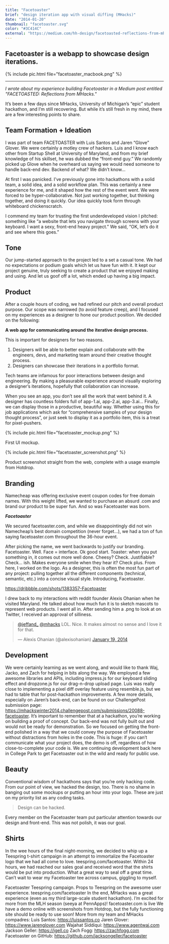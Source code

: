 ```yaml
---
title: "Facetoaster"
brief: "design iteration app with visual diffing (MHacks)"
date: "2014-01-20"
thumbnail: "facetoaster.svg"
color: "#3C414C"
external: "https://medium.com/hh-design/facetoasted-reflections-from-mhacks-5a718169b6b#.jhagxr9by"
---
```


## Facetoaster is a webapp to showcase design iterations.

{% include pic.html file="facetoaster_macbook.png" %}

---

*I wrote about my experience building Facetoaster in a Medium post entitled "FACETOASTED: Reflections from MHacks."*

It’s been a few days since MHacks, University of Michigan’s “epic” student hackathon, and I’m still recovering. But while it’s still fresh in my mind, there are a few interesting points to share.

## Team Formation + Ideation

I was part of team FACETOASTER with Luis Santos and Jaren “Glove” Glover. We were certainly a motley crew of hackers. Luis and I know each other from Startup Shell at University of Maryland, and from my brief knowledge of his skillset, he was dubbed the “front-end guy.” We randomly picked up Glove when he overheard us saying we would need someone to handle back-end dev. Backend of what? We didn’t know…

At first I was panicked. I’ve previously gone into hackathons with a solid team, a solid idea, and a solid workflow plan. This was certainly a new experience for me, and it shaped how the rest of the event went. We were forced to be hyper-collaborative. Not just working together, but thinking together, and doing it quickly. Our idea quickly took form through whiteboard chickenscratch.

I commend my team for trusting the first underdeveloped vision I pitched: something like “a website that lets you navigate through screens with your keyboard. I want a sexy, front-end heavy project.” We said, “OK, let’s do it and see where this goes.”

## Tone

Our jump-started approach to the project led to a set a casual tone. We had no expectations or podium goals which let us have fun with it. It kept our project genuine, truly seeking to create a product that we enjoyed making and using. And let us goof off a lot, which ended up having a big impact.

## Product

After a couple hours of coding, we had refined our pitch and overall product purpose. Our scope was narrowed (to avoid feature creep), and I focused on my experiences as a designer to hone our product position. We decided on the following:

**A web app for communicating around the iterative design process.**

This is important for designers for two reasons.

1. Designers will be able to better explain and collaborate with the engineers, devs, and marketing team around their creative thought process.
2. Designers can showcase their iterations in a portfolio format.

Tech teams are infamous for poor interactions between design and engineering. By making a pleasurable experience around visually exploring a designer’s iterations, hopefully that collaboration can increase.

When you see an app, you don’t see all the work that went behind it. A designer has countless folders full of app-1.ai, app-2.ai, app-3.ai… Finally, we can display those in a productive, beautiful way. Whether using this for job applications which ask for “comprehensive samples of your design thought process”, or just seek to display it as a portfolio item, this is a treat for pixel-pushers.

{% include pic.html file="facetoaster_mockup.png" %}

First UI mockup.

{% include pic.html file="facetoaster_screenshot.png" %}

Product screenshot straight from the web, complete with a usage example from Hotdrop.

## Branding

Namecheap was offering exclusive event coupon codes for free domain names. With this weight lifted, we wanted to purchase an absurd .com and brand our product to be super fun. And so was Facetoaster was born.

***Facetoaster***

We secured facetoaster.com, and while we disappointingly did not win Namecheap’s best domain competition (never forget…), we had a ton of fun saying facetoaster.com throughout the 36-hour event.

After picking the name, we went backwards to justify our branding. Facetoaster. Well. Face = interface. Ok good start. Toaster: when you put something in, it comes out more well done. Cheesy? Check. Justifiable? Check… ish. Makes everyone smile when they hear it? Check plus.
From here, I worked on the logo. As a designer, this is often the most fun part of any project: pulling together all the different components (technical, semantic, etc.) into a concise visual style. Introducing, Facetoaster.

https://dribbble.com/shots/1383357-Facetoaster

I drew back to my interactions with reddit founder Alexis Ohanian when he visited Maryland. He talked about how much fun it is to sketch mascots to represent web products. I went all in. After sending him a .png to look at on Twitter, I received an approval of silliness.

<blockquote class="twitter-tweet" data-lang="en"><p lang="en" dir="ltr"><a href="https://twitter.com/jeffand_">@jeffand_</a> <a href="https://twitter.com/mhacks">@mhacks</a> LOL. Nice. It makes almost no sense and I love it for that.</p>&mdash; Alexis Ohanian (@alexisohanian) <a href="https://twitter.com/alexisohanian/status/424802034533941248">January 19, 2014</a></blockquote>
<script async src="//platform.twitter.com/widgets.js" charset="utf-8"></script>

## Development

We were certainly learning as we went along, and would like to thank Waj, Jacko, and Zach for helping in bits along the way. We employed a few awesome libraries and APIs, including impress.js for our keyboard sliding effect and dropzone.js for our drag-n-drop upload page. Luis was really close to implementing a pixel diff overlay feature using resemble.js, but we had to table that for post-hackathon improvements. A few more details, especially on Jaren’s back-end, can be found on our ChallengePost submission page: https://mhackswinter2014.challengepost.com/submissions/20088-facetoaster.
It’s important to remember that at a hackathon, you’re working on building a proof of concept. Our back-end was not fully built out and would not be ready for demonstration. So we focused on getting the front-end polished in a way that we could convey the purpose of Facetoaster without distractions from holes in the code. This is huge: if you can’t communicate what your project does, the demo is off, regardless of how close-to-complete your code is. We are continuing development back here in College Park to get Facetoaster out in the wild and ready for public use.

## Beauty

Conventional wisdom of hackathons says that you’re only hacking code. From our point of view, we hacked the design, too. There is no shame in banging out some mockups or putting an hour into your logo. These are just on my priority list as any coding tasks.

> Design can be hacked.

Every member on the Facetoaster team put particular attention towards our design and front-end. This was not polish, it was our goal.

## Shirts

In the wee hours of the final night-morning, we decided to whip up a Teespring t-shirt campaign in an attempt to immortalize the Facetoaster logo that we had all come to love. teespring.com/facetoaster. Within 24 hours, we had reached our sales goal and received word that the shirts would be put into production. What a great way to seal off a great time. Can’t wait to wear my Facetoaster tee across campus, giggling to myself.

Facetoaster Teespring campaign. Props to Teespring on the awesome user experience. teespring.com/facetoaster
In the end, MHacks was a great experience (even as my third large-scale student hackathon). I’m excited for more from the MLH season (seeya at PennApps)!
facetoaster.com is live
We have a demo online with screenshots from Hotdrop, but the fully functioning site should be ready to use soon!
More from my team and MHacks compadres:
Luis Santos: https://luissantos.co
Jaren Glover: https://www.jarenglover.com
Wajahat Siddiqui: https://www.agentwaj.com
Jackson Geller: https://jgell.co
Zach Fogg: https://zachfogg.com
Facetoaster on GitHub: https://github.com/jacksongeller/facetoaster
